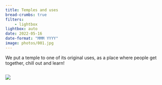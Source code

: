 ```yaml
---
title: Temples and uses
bread-crumbs: true
filters:
    - lightbox
lightbox: auto
date: 2022-05-16
date-format: "MMM YYYY"
image: photos/001.jpg
---
```


We put a temple to one of its original uses, as a place where people get together, chill out and learn!

::: {style="display: grid;grid-template-columns: repeat(auto-fill, minmax(250px, 1fr));grid-gap: 1em;"}


![](photos/001.jpg){group="my-gallery"}

:::
